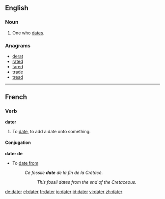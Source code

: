 ==English==

===Noun===
{{en-noun}}

# One who [[date]]s.

===Anagrams===
* [[derat]]
* [[rated]]
* [[tared]]
* [[trade]]
* [[tread]]

----

==French==

===Verb===
'''dater'''

# To [[date]], to add a date onto something.

====Conjugation====
{{fr-conj-er|dat|avoir}}

'''dater de'''

* To [[date from]]
*: ''Ce fossile '''date''' de la fin de la Crétacé.''
*:: ''This fossil dates from the end of the Cretaceous.''

[[de:dater]]
[[el:dater]]
[[fr:dater]]
[[io:dater]]
[[id:dater]]
[[vi:dater]]
[[zh:dater]]